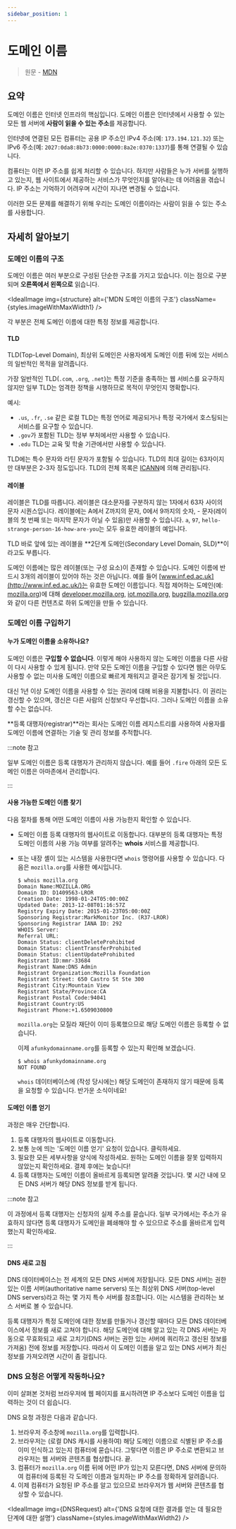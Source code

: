 ```yaml
---
sidebar_position: 1
---
```



# 도메인 이름

> 원문 - [MDN](https://developer.mozilla.org/en-US/docs/Learn/Common_questions/What_is_a_domain_name)

## 요약

도메인 이름은 인터넷 인프라의 핵심입니다. 도메인 이름은 인터넷에서 사용할 수 있는 모든 웹 서버에 **사람이 읽을 수 있는 주소**를 제공합니다.

인터넷에 연결된 모든 컴퓨터는 공용 IP 주소인 IPv4 주소(예: `173.194.121.32`) 또는 IPv6 주소(예: `2027:0da8:8b73:0000:0000:8a2e:0370:1337`)를 통해 연결될 수 있습니다.

컴퓨터는 이런 IP 주소를 쉽게 처리할 수 있습니다. 하지만 사람들은 누가 서버를 실행하고 있는지, 웹 사이트에서 제공하는 서비스가 무엇인지를 알아내는 데 어려움을 겪습니다. IP 주소는 기억하기 어려우며 시간이 지나면 변경될 수 있습니다.

이러한 모든 문제를 해결하기 위해 우리는 도메인 이름이라는 사람이 읽을 수 있는 주소를 사용합니다.

## 자세히 알아보기

### 도메인 이름의 구조

도메인 이름은 여러 부분으로 구성된 단순한 구조를 가지고 있습니다. 이는 점으로 구분되며 **오른쪽에서 왼쪽으로** 읽습니다.

<IdealImage
  img={structure}
  alt={'MDN 도메인 이름의 구조'}
  className={styles.imageWithMaxWidth1}
/>

각 부분은 전체 도메인 이름에 대한 특정 정보를 제공합니다.

#### TLD

TLD(Top-Level Domain), 최상위 도메인은 사용자에게 도메인 이름 뒤에 있는 서비스의 일반적인 목적을 알려줍니다.

가장 일반적인 TLD(`.com`, `.org`, `.net`)는 특정 기준을 충족하는 웹 서비스를 요구하지 않지만 일부 TLD는 엄격한 정책을 시행하므로 목적이 무엇인지 명확합니다.

예시:

- `.us`, `.fr`, `.se` 같은 로컬 TLD는 특정 언어로 제공되거나 특정 국가에서 호스팅되는 서비스를 요구할 수 있습니다.
- `.gov`가 포함된 TLD는 정부 부처에서만 사용할 수 있습니다.
- `.edu` TLD는 교육 및 학술 기관에서만 사용할 수 있습니다.

TLD에는 특수 문자와 라틴 문자가 포함될 수 있습니다. TLD의 최대 길이는 63자이지만 대부분은 2-3자 정도입니다. TLD의 전체 목록은 [ICANN](https://www.icann.org/resources/pages/tlds-2012-02-25-en)에 의해 관리됩니다.

#### 레이블

레이블은 TLD를 따릅니다. 레이블은 대소문자를 구분하지 않는 1자에서 63자 사이의 문자 시퀀스입니다. 레이블에는 A에서 Z까지의 문자, 0에서 9까지의 숫자, - 문자(레이블의 첫 번째 또는 마지막 문자가 아닐 수 있음)만 사용할 수 있습니다. `a`, `97`, `hello-strange-person-16-how-are-you`는 모두 유효한 레이블의 예입니다.

TLD 바로 앞에 있는 레이블을 **2단계 도메인(Secondary Level Domain, SLD)**이라고도 부릅니다.

도메인 이름에는 많은 레이블(또는 구성 요소)이 존재할 수 있습니다. 도메인 이름에 반드시 3개의 레이블이 있어야 하는 것은 아닙니다. 예를 들어 [www.inf.ed.ac.uk](http://www.inf.ed.ac.uk/)는 유효한 도메인 이름입니다. 직접 제어하는 도메인(예: [mozilla.org](https://www.mozilla.org/en-US/))에 대해 [developer.mozilla.org](https://developer.mozilla.org/), [iot.mozilla.org](https://iot.mozilla.org/), [bugzilla.mozilla.org](https://bugzilla.mozilla.org/)와 같이 다른 컨텐츠로 하위 도메인을 만들 수 있습니다.

### 도메인 이름 구입하기

#### 누가 도메인 이름을 소유하나요?

도메인 이름은 **구입할 수 없습니다**. 이렇게 해야 사용하지 않는 도메인 이름을 다른 사람이 다시 사용할 수 있게 됩니다. 만약 모든 도메인 이름을 구입할 수 있다면 웹은 아무도 사용할 수 없는 미사용 도메인 이름으로 빠르게 채워지고 결국은 잠기게 될 것입니다.

대신 1년 이상 도메인 이름을 사용할 수 있는 권리에 대해 비용을 지불합니다. 이 권리는 갱신할 수 있으며, 갱신은 다른 사람의 신청보다 우선합니다. 그러나 도메인 이름을 소유할 수는 없습니다.

**등록 대행자(registrar)**라는 회사는 도메인 이름 레지스트리를 사용하여 사용자를 도메인 이름에 연결하는 기술 및 관리 정보를 추적합니다.

:::note 참고

일부 도메인 이름은 등록 대행자가 관리하지 않습니다. 예를 들어 `.fire` 아래의 모든 도메인 이름은 아마존에서 관리합니다.

:::

#### 사용 가능한 도메인 이름 찾기

다음 절차를 통해 어떤 도메인 이름이 사용 가능한지 확인할 수 있습니다.

- 도메인 이름 등록 대행자의 웹사이트로 이동합니다. 대부분의 등록 대행자는 특정 도메인 이름의 사용 가능 여부를 알려주는 **whois** 서비스를 제공합니다.

- 또는 내장 셸이 있는 시스템을 사용한다면 `whois` 명령어를 사용할 수 있습니다. 다음은 `mozilla.org`를 사용한 예시입니다.

  ```shell
  $ whois mozilla.org
  Domain Name:MOZILLA.ORG
  Domain ID: D1409563-LROR
  Creation Date: 1998-01-24T05:00:00Z
  Updated Date: 2013-12-08T01:16:57Z
  Registry Expiry Date: 2015-01-23T05:00:00Z
  Sponsoring Registrar:MarkMonitor Inc. (R37-LROR)
  Sponsoring Registrar IANA ID: 292
  WHOIS Server:
  Referral URL:
  Domain Status: clientDeleteProhibited
  Domain Status: clientTransferProhibited
  Domain Status: clientUpdateProhibited
  Registrant ID:mmr-33684
  Registrant Name:DNS Admin
  Registrant Organization:Mozilla Foundation
  Registrant Street: 650 Castro St Ste 300
  Registrant City:Mountain View
  Registrant State/Province:CA
  Registrant Postal Code:94041
  Registrant Country:US
  Registrant Phone:+1.6509030800
  ```

  `mozilla.org`는 모질라 재단이 이미 등록했으므로 해당 도메인 이름은 등록할 수 없습니다.

  이제 `afunkydomainname.org`를 등록할 수 있는지 확인해 보겠습니다.

  ```shell
  $ whois afunkydomainname.org
  NOT FOUND
  ```

  `whois` 데이터베이스에 (작성 당시에는) 해당 도메인이 존재하지 않기 때문에 등록을 요청할 수 있습니다. 반가운 소식이네요!

#### 도메인 이름 얻기

과정은 매우 간단합니다.

1. 등록 대행자의 웹사이트로 이동합니다.
2. 보통 눈에 띄는 '도메인 이름 얻기' 요청이 있습니다. 클릭하세요.
3. 필요한 모든 세부사항을 양식에 작성하세요. 원하는 도메인 이름을 잘못 입력하지 않았는지 확인하세요. 결제 후에는 늦습니다!
4. 등록 대행자는 도메인 이름이 올바르게 등록되면 알려줄 것입니다. 몇 시간 내에 모든 DNS 서버가 해당 DNS 정보를 받게 됩니다.

:::note 참고

이 과정에서 등록 대행자는 신청자의 실제 주소를 묻습니다. 일부 국가에서는 주소가 유효하지 않다면 등록 대행자가 도메인을 폐쇄해야 할 수 있으므로 주소를 올바르게 입력했는지 확인하세요.

:::

#### DNS 새로 고침

DNS 데이터베이스는 전 세계의 모든 DNS 서버에 저장됩니다. 모든 DNS 서버는 권한 있는 이름 서버(authoritative name servers) 또는 최상위 DNS 서버(top-level DNS servers)라고 하는 몇 가지 특수 서버를 참조합니다. 이는 시스템을 관리하는 보스 서버로 볼 수 있습니다.

등록 대행자가 특정 도메인에 대한 정보를 만들거나 갱신할 때마다 모든 DNS 데이터베이스에서 정보를 새로 고쳐야 합니다. 해당 도메인에 대해 알고 있는 각 DNS 서버는 자동으로 무효화되고 새로 고치기(DNS 서버는 권한 있는 서버에 쿼리하고 갱신된 정보를 가져옴) 전에 정보를 저장합니다. 따라서 이 도메인 이름을 알고 있는 DNS 서버가 최신 정보를 가져오려면 시간이 좀 걸립니다.

### DNS 요청은 어떻게 작동하나요?

이미 살펴본 것처럼 브라우저에 웹 페이지를 표시하려면 IP 주소보다 도메인 이름을 입력하는 것이 더 쉽습니다.

DNS 요청 과정은 다음과 같습니다.

1. 브라우저 주소창에 `mozilla.org`를 입력합니다.
2. 브라우저는 (로컬 DNS 캐시를 사용하여) 해당 도메인 이름으로 식별된 IP 주소를 이미 인식하고 있는지 컴퓨터에 묻습니다. 그렇다면 이름은 IP 주소로 변환되고 브라우저는 웹 서버와 콘텐츠를 협상합니다. 끝.
3. 컴퓨터가 `mozilla.org` 이름 뒤에 어떤 IP가 있는지 모른다면, DNS 서버에 문의하여 컴퓨터에 등록된 각 도메인 이름과 일치하는 IP 주소를 정확하게 알려줍니다.
4. 이제 컴퓨터가 요청된 IP 주소를 알고 있으므로 브라우저가 웹 서버와 콘텐츠를 협상할 수 있습니다.

<IdealImage
  img={DNSRequest}
  alt={'DNS 요청에 대한 결과를 얻는 데 필요한 단계에 대한 설명'}
  className={styles.imageWithMaxWidth2}
/>
